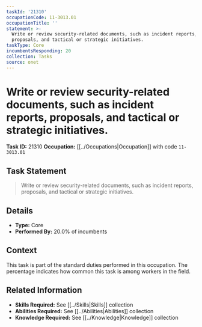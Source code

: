 ```yaml
---
taskId: '21310'
occupationCode: 11-3013.01
occupationTitle: ''
statement: >-
  Write or review security-related documents, such as incident reports,
  proposals, and tactical or strategic initiatives.
taskType: Core
incumbentsResponding: 20
collection: Tasks
source: onet
---
```

# Write or review security-related documents, such as incident reports, proposals, and tactical or strategic initiatives.

**Task ID:** 21310
**Occupation:** [[../Occupations|Occupation]] with code `11-3013.01`

## Task Statement

> Write or review security-related documents, such as incident reports, proposals, and tactical or strategic initiatives.

## Details

- **Type:** Core
- **Performed By:** 20.0% of incumbents

## Context

This task is part of the standard duties performed in this occupation. The percentage indicates how common this task is among workers in the field.

## Related Information

- **Skills Required:** See [[../Skills|Skills]] collection
- **Abilities Required:** See [[../Abilities|Abilities]] collection
- **Knowledge Required:** See [[../Knowledge|Knowledge]] collection
